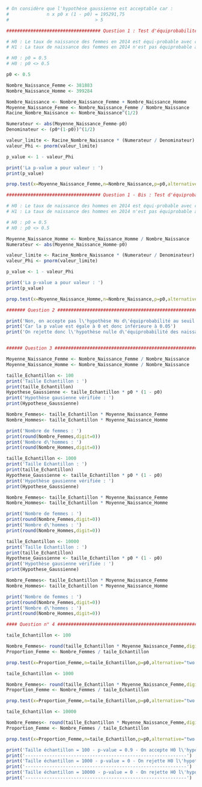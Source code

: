 ```r
# On considère que l'hypothèse gaussienne est acceptable car :
#              n x p0 x (1 - p0) = 195291,75 
#                                > 5

```
```r
################################### Question 1 : Test d'équiprobabilité

# H0 : Le taux de naissance des femmes en 2014 est équi-probable avec celui des hommes
# H1 : La taux de naissance des femmes en 2014 n'est pas équiprobable avec celui des hommes

# H0 : p0 = 0.5
# H0 : p0 <> 0.5

```

```r
p0 <- 0.5

Nombre_Naissance_Femme <- 381883
Nombre_Naissance_Homme <- 399284

Nombre_Naissance <- Nombre_Naissance_Femme + Nombre_Naissance_Homme
Moyenne_Naissance_Femme <- Nombre_Naissance_Femme / Nombre_Naissance
Racine_Nombre_Naissance <- Nombre_Naissance^(1/2)

Numerateur <- abs(Moyenne_Naissance_Femme-p0)
Denominateur <- (p0*(1-p0))^(1/2)

valeur_limite <- Racine_Nombre_Naissance * (Numerateur / Denominateur)
valeur_Phi <- pnorm(valeur_limite)

p_value <- 1 - valeur_Phi

print('La p-value a pour valeur : ')
print(p_value)
```
```r
prop.test(x=Moyenne_Naissance_Femme,n=Nombre_Naissance,p=p0,alternative="two.sided")
```
```r

################################### Question 1 - Bis : Test d'équiprobabilité

# H0 : Le taux de naissance des hommes en 2014 est équi-probable avec celui des femmes
# H1 : La taux de naissance des hommes en 2014 n'est pas équiprobable avec celui des femmes

# H0 : p0 = 0.5
# H0 : p0 <> 0.5

Moyenne_Naissance_Homme <- Nombre_Naissance_Homme / Nombre_Naissance
Numerateur <- abs(Moyenne_Naissance_Homme-p0)

valeur_limite <- Racine_Nombre_Naissance * (Numerateur / Denominateur)
valeur_Phi <- pnorm(valeur_limite)

p_value <- 1 - valeur_Phi

print('La p-value a pour valeur : ')
print(p_value)

```
```r
prop.test(x=Moyenne_Naissance_Homme,n=Nombre_Naissance,p=p0,alternative="two.sided")
```
```r
####### Question 2 ###########################################################

print('Non, on accepte pas l\'hypothèse Ho d\'équiprobabilité au seuil de 5% ')
print('Car la p value est égale à 0 et donc inférieure à 0.05')
print('On rejette donc l\'hypothèse nulle d\'équiprobabilité des naissances !!')

```
```r

```

```r
###### Question 3 #######################################################

Moyenne_Naissance_Femme <- Nombre_Naissance_Femme / Nombre_Naissance
Moyenne_Naissance_Homme <- Nombre_Naissance_Homme / Nombre_Naissance

taille_Echantillon <- 100
print('Taille Echantillon : ')
print(taille_Echantillon)
Hypothese_Gaussienne <- taille_Echantillon * p0 * (1 - p0)
print('Hypothèse gausienne vérifiée : ')
print(Hypothese_Gaussienne)

Nombre_Femmes<- taille_Echantillon * Moyenne_Naissance_Femme
Nombre_Hommes<- taille_Echantillon * Moyenne_Naissance_Homme

print('Nombre de femmes : ')
print(round(Nombre_Femmes,digit=0))
print('Nombre d\'hommes : ')
print(round(Nombre_Hommes,digit=0))

```
```r
taille_Echantillon <- 1000
print('Taille Echantillon : ')
print(taille_Echantillon)
Hypothese_Gaussienne <- taille_Echantillon * p0 * (1 - p0)
print('Hypothèse gausienne vérifiée : ')
print(Hypothese_Gaussienne)

Nombre_Femmes<- taille_Echantillon * Moyenne_Naissance_Femme
Nombre_Hommes<- taille_Echantillon * Moyenne_Naissance_Homme

print('Nombre de femmes : ')
print(round(Nombre_Femmes,digit=0))
print('Nombre d\'hommes : ')
print(round(Nombre_Hommes,digit=0))
```
```r
taille_Echantillon <- 10000
print('Taille Echantillon : ')
print(taille_Echantillon)
Hypothese_Gaussienne <- taille_Echantillon * p0 * (1 - p0)
print('Hypothèse gausienne vérifiée : ')
print(Hypothese_Gaussienne)

Nombre_Femmes<- taille_Echantillon * Moyenne_Naissance_Femme
Nombre_Hommes<- taille_Echantillon * Moyenne_Naissance_Homme

print('Nombre de femmes : ')
print(round(Nombre_Femmes,digit=0))
print('Nombre d\'hommes : ')
print(round(Nombre_Hommes,digit=0))
```
```r
#### Question n° 4 #########################################################

taile_Echantillon <- 100

Nombre_Femmes<- round(taille_Echantillon * Moyenne_Naissance_Femme,digit=2)
Proportion_Femme <- Nombre_Femmes / taile_Echantillon

prop.test(x=Proportion_Femme,n=taile_Echantillon,p=p0,alternative="two.sided")

```
```r
taile_Echantillon <- 1000

Nombre_Femmes<- round(taille_Echantillon * Moyenne_Naissance_Femme,digit=2)
Proportion_Femme <- Nombre_Femmes / taile_Echantillon

prop.test(x=Proportion_Femme,n=taile_Echantillon,p=p0,alternative="two.sided")

```
```r
taile_Echantillon <- 10000

Nombre_Femmes<- round(taille_Echantillon * Moyenne_Naissance_Femme,digit=2)
Proportion_Femme <- Nombre_Femmes / taile_Echantillon

prop.test(x=Proportion_Femme,n=taile_Echantillon,p=p0,alternative="two.sided")

```
```r
print('Taille échantillon = 100 - p-value = 0.9 - On accepte H0 l\'hypothèse d\'équiprobabilité des naissances !!')
print('------------------------------------------------------------')
print('Taille échantillon = 1000 - p-value = 0 - On rejette H0 l\'hypothèse d\'équiprobabilité des naissances !!')
print('------------------------------------------------------------')
print('Taille échantillon = 10000 - p-value = 0 - On rejette H0 l\'hypothèse d\'équiprobabilité des naissances !!')
print('------------------------------------------------------------')

```

